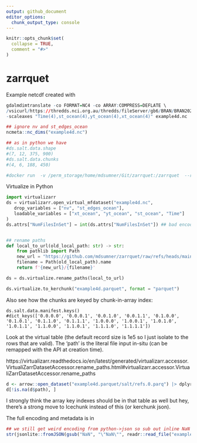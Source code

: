 ```yaml
---
output: github_document
editor_options: 
  chunk_output_type: console
---
```


<!-- README.md is generated from README.Rmd. Please edit that file -->

```r
knitr::opts_chunk$set(
  collapse = TRUE,
  comment = "#>"
)
```

# zarrquet

Example netcdf created with

```R
gdalmdimtranslate -co FORMAT=NC4 -co ARRAY:COMPRESS=DEFLATE \
/vsicurl/https://thredds.nci.org.au/thredds/fileServer/gb6/BRAN/BRAN2020/daily/ocean_salt_1993_01.nc \
-scaleaxes "Time(4),st_ocean(4),yt_ocean(4),xt_ocean(4)" example4d.nc
```

```r
## ignore nv and st_edges_ocean
ncmeta::nc_dims("example4d.nc")

## as in python we have
#ds.salt.data.shape
#(7, 12, 375, 900)
#ds.salt.data.chunks
#(4, 6, 188, 450)

```

```bash
#docker run  -v /perm_storage/home/mdsumner/Git/zarrquet:/zarrquet  --rm -ti  ghcr.io/mdsumner/gdal-builds:rocker-gdal-dev-python bash

```

Virtualize in Python

```python
import virtualizarr
ds = virtualizarr.open_virtual_mfdataset("example4d.nc", 
   drop_variables = ["nv", "st_edges_ocean"], 
   loadable_variables = ["xt_ocean", "yt_ocean", "st_ocean", "Time"]
)
ds.attrs["NumFilesInSet"] = int(ds.attrs["NumFilesInSet"]) ## bad encoding of attributes so we drop 


## rename paths
def local_to_url(old_local_path: str) -> str:
    from pathlib import Path
    new_url = "https://github.com/mdsumner/zarrquet/raw/refs/heads/main/"
    filename = Path(old_local_path).name
    return f'{new_url}/{filename}'

ds = ds.virtualize.rename_paths(local_to_url)

ds.virtualize.to_kerchunk("example4d.parquet", format = "parquet")
```

Also see how the chunks are keyed by chunk-in-array index: 

```
ds.salt.data.manifest.keys()
#dict_keys(['0.0.0.0', '0.0.0.1', '0.0.1.0', '0.0.1.1', '0.1.0.0', '0.1.0.1', '0.1.1.0', '0.1.1.1', '1.0.0.0', '1.0.0.1', '1.0.1.0', '1.0.1.1', '1.1.0.0', '1.1.0.1', '1.1.1.0', '1.1.1.1'])
```


Look at the virtual table (the default record size is 1e5 so I just isolate to the rows that are valid).  The 'path' is the literal file input in-situ (can be remapped with the API at creation time). 

https://virtualizarr.readthedocs.io/en/latest/generated/virtualizarr.accessor.VirtualiZarrDatasetAccessor.rename_paths.html#virtualizarr.accessor.VirtualiZarrDatasetAccessor.rename_paths

```r
d <- arrow::open_dataset("example4d.parquet/salt/refs.0.parq") |> dplyr::collect()
d[!is.na(d$path), ]

```

I strongly think the array key indexes should be in that table as well but hey, there's a strong move to Icechunk instead of this (or kerchunk json). 

The full encoding and metadata is in

```r
## we still get weird encoding from python->json so sub out inline NaN
str(jsonlite::fromJSON(gsub("NaN", "\"NaN\"", readr::read_file("example4d.parquet/.zmetadata"))))
```



